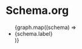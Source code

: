 
# Schema.org

<ul>
{graph.map((schema) => <li><Link href={'/Properties/' + schema.label}>{schema.label}</Link></li> )}
</ul>